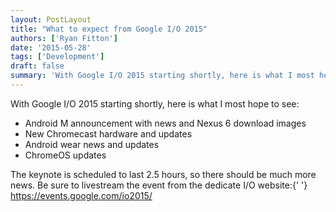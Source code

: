 ```yaml
---
layout: PostLayout
title: "What to expect from Google I/O 2015"
authors: ['Ryan Fitton']
date: '2015-05-28'
tags: ['Development']
draft: false
summary: 'With Google I/O 2015 starting shortly, here is what I most hope to see: Android M announcement with news and Nexus 6 download images New Chromecast hardware and updates Android wear news and updates ChromeOS updates The keynote is scheduled to last 2.5 hours, so there should be much more news. Be sure to livestream [&amp;hellip;]'
---
```


<p>With Google I/O 2015 starting shortly, here is what I most hope to see:</p>
<ul>
  <li>Android M announcement with news and Nexus 6 download images</li>
  <li>New Chromecast hardware and updates</li>
  <li>Android wear news and updates</li>
  <li>ChromeOS updates</li>
</ul>
<p>
  The keynote is scheduled to last 2.5 hours, so there should be much more news. Be sure to
  livestream the event from the dedicate I/O website:{' '}
  <a href="https://events.google.com/io2015/">https://events.google.com/io2015/</a>
</p>
